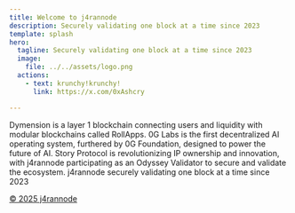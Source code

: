 ```yaml
---
title: Welcome to j4rannode
description: Securely validating one block at a time since 2023
template: splash
hero:
  tagline: Securely validating one block at a time since 2023
  image:
    file: ../../assets/logo.png
  actions:
    - text: krunchy!krunchy!
      link: https://x.com/0xAshcry

---
```


<ProjectGrid title="What we've done">
  <Project
    handle="Dymension"
    cite="https://dymension.xyz/"
  >
    Dymension is a layer 1 blockchain connecting users and liquidity with modular blockchains called RollApps.
  </Project>
  <Project
    handle="0G_Labs"
    cite="https://0g.ai/"
  >
    0G Labs is the first decentralized AI operating system, furthered by 0G Foundation, designed to power the future of AI.
  </Project>
  <Project
    handle="Story_Protocol"
    cite="https://storyprotocol.xyz/"
  >
    Story Protocol is revolutionizing IP ownership and innovation, with j4rannode participating as an Odyssey Validator to secure and validate the ecosystem.
  </Project>
</ProjectGrid>

<AboutJaran title="Brought to you by">
j4rannode securely validating one block at a time since 2023

[© 2025 j4rannode](https://astro.build/)

</AboutJaran>
